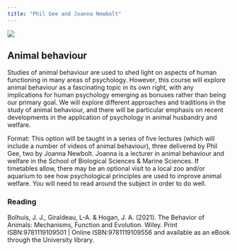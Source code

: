 ```yaml
---
title: "Phil Gee and Joanna Newbolt"
---
```


![](images/Picture1.png)

## Animal behaviour

Studies of animal behaviour are used to shed light on aspects of human functioning in many areas of psychology. However, this course will explore animal behaviour as a fascinating topic in its own right, with any implications for human psychology emerging as bonuses rather than being our primary goal. We will explore different approaches and traditions in the study of animal behaviour, and there will be particular emphasis on recent developments in the application of psychology in animal husbandry and welfare.

Format: This option will be taught in a series of five lectures (which will include a number of videos of animal behaviour), three delivered by Phil Gee, two by Joanna Newbolt. Joanna is a lecturer in animal behaviour and welfare in the School of Biological Sciences & Marine Sciences. If timetables allow, there may be an optional visit to a local zoo and/or aquarium to see how psychological principles are used to improve animal welfare. You will need to read around the subject in order to do well.

### Reading

Bolhuis, J. J., Giraldeau, L-A. & Hogan, J. A. (2021). The Behavior of Animals: Mechanisms, Function and Evolution. Wiley. Print ISBN:9781119109501 \| Online ISBN:9781119109556 and available as an eBook through the University library.
